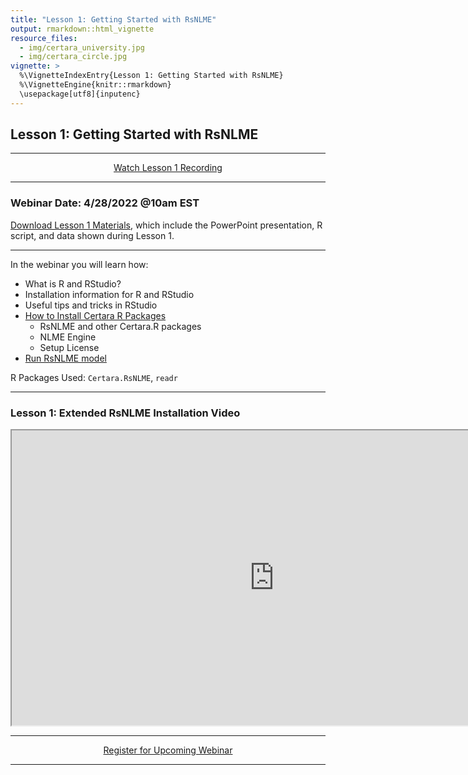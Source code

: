 ```yaml
---
title: "Lesson 1: Getting Started with RsNLME"
output: rmarkdown::html_vignette
resource_files:
  - img/certara_university.jpg
  - img/certara_circle.jpg
vignette: >
  %\VignetteIndexEntry{Lesson 1: Getting Started with RsNLME}
  %\VignetteEngine{knitr::rmarkdown}
  \usepackage[utf8]{inputenc}
---
```


## Lesson 1: Getting Started with RsNLME

---

<center>
<a class = "registration-button" href="https://certara.zoom.us/rec/play/XxU4QjsEijEXip6e4pyMbGoM3dqhTx4F-mHrO7pqaxt0RKZF6LR5h4UIH_brg6XCj7hqnsTs101-wba6.PIgabJyv1YN0XdUU?startTime=1651154353000&_x_zm_rtaid=0psuG8eAQViHfkY_X5zwlA.1651167154263.d55d73769c1e1a010c9784657360db67&_x_zm_rhtaid=533" target="_blank">Watch Lesson 1 Recording</a>
</center>

---

### Webinar Date: 4/28/2022 @10am EST

<a href="https://certara-training.s3.amazonaws.com/Certara.R+School/Lesson+1/Certara.R+School+Lesson1+Materials.zip" download>Download Lesson 1 Materials</a>, which include the PowerPoint presentation, R script, and data shown during Lesson 1.

----

In the webinar you will learn how:

* What is R and RStudio?
* Installation information for R and RStudio
* Useful tips and tricks in RStudio
* [How to Install Certara R Packages](https://certara.github.io/R-Certara/#installation-and-running-information)
  * RsNLME and other Certara.R packages
  * NLME Engine
  * Setup License
* [Run RsNLME model](https://certara.github.io/R-RsNLME/articles/installation.html#run-test-example-1)

R Packages Used: `Certara.RsNLME`, `readr` 

----

### Lesson 1: Extended RsNLME Installation Video

<center>
<iframe width="840" height="472" src="https://certara-training.s3.amazonaws.com/Certara+University/PKPD+Free+Learning/028-TU+RsNLME+Tutorials/RsNLME+Installation/Videos/RSNLME+1.1+installation.mp4"></iframe>
</center>

---

<center>
<a class = "registration-button" href="https://certara.zoom.us/webinar/register/WN_7dxvlrtfQ1SOv_pJn8kOZg" target="_blank">Register for Upcoming Webinar</a>
</center>

---
